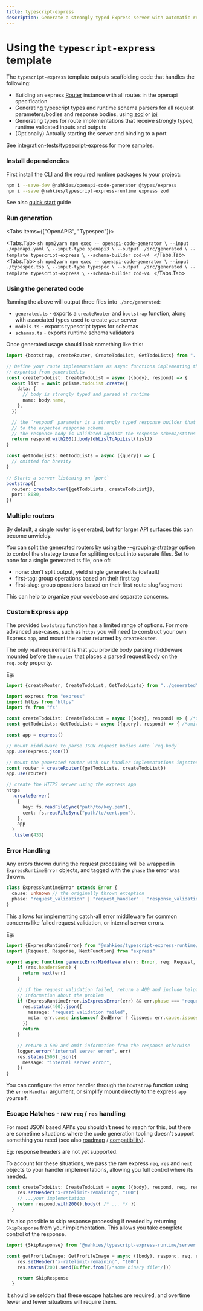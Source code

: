 ```yaml
---
title: typescript-express
description: Generate a strongly-typed Express server with automatic request validation, typed route handlers, and runtime schema validation using Zod or Joi for your OpenAPI or TypeSpec definitions.
---
```



# Using the `typescript-express` template
The `typescript-express` template outputs scaffolding code that handles the following:

- Building an express [Router](https://expressjs.com/en/5x/api.html#express.router) instance with all routes in the openapi specification
- Generating typescript types and runtime schema parsers for all request parameters/bodies and response bodies, using [zod](https://zod.dev/) or [joi](https://joi.dev/)
- Generating types for route implementations that receive strongly typed, runtime validated inputs and outputs
- (Optionally) Actually starting the server and binding to a port

See [integration-tests/typescript-express](https://github.com/mnahkies/openapi-code-generator/tree/main/integration-tests/typescript-express) for more samples.

### Install dependencies
First install the CLI and the required runtime packages to your project:
```sh npm2yarn
npm i --save-dev @nahkies/openapi-code-generator @types/express
npm i --save @nahkies/typescript-express-runtime express zod
```

See also [quick start](../../getting-started/quick-start) guide

### Run generation
<Tabs items={["OpenAPI3", "Typespec"]}>

  <Tabs.Tab>
    ```sh npm2yarn
    npm exec -- openapi-code-generator \
      --input ./openapi.yaml \
      --input-type openapi3 \
      --output ./src/generated \
      --template typescript-express \
      --schema-builder zod-v4
    ```
  </Tabs.Tab>
  <Tabs.Tab>
    ```sh npm2yarn
    npm exec -- openapi-code-generator \
      --input ./typespec.tsp \
      --input-type typespec \
      --output ./src/generated \
      --template typescript-express \
      --schema-builder zod-v4
    ```
  </Tabs.Tab>

</Tabs>

### Using the generated code
Running the above will output three files into `./src/generated`:

- `generated.ts` - exports a `createRouter` and `bootstrap` function, along with associated types used to create your server
- `models.ts` - exports typescript types for schemas
- `schemas.ts` - exports runtime schema validators

Once generated usage should look something like this:

```typescript
import {bootstrap, createRouter, CreateTodoList, GetTodoLists} from "../generated"

// Define your route implementations as async functions implementing the types
// exported from generated.ts
const createTodoList: CreateTodoList = async ({body}, respond) => {
  const list = await prisma.todoList.create({
    data: {
      // body is strongly typed and parsed at runtime
      name: body.name,
    },
  })

  // the `respond` parameter is a strongly typed response builder that pattern matches status codes
  // to the expected response schema.
  // the response body is validated against the response schema/status code at runtime
  return respond.with200().body(dbListToApiList(list))
}

const getTodoLists: GetTodoLists = async ({query}) => {
  // omitted for brevity
}

// Starts a server listening on `port`
bootstrap({
  router: createRouter({getTodoLists, createTodoList}),
  port: 8080,
})
```

### Multiple routers
By default, a single router is generated, but for larger API surfaces this can become unwieldy.

You can split the generated routers by using the [--grouping-strategy](/reference/cli-options#--grouping-strategy-value-experimental)
option to control the strategy to use for splitting output into separate files. Set to none for a single generated.ts file, one of:

- none: don’t split output, yield single generated.ts (default)
- first-tag: group operations based on their first tag
- first-slug: group operations based on their first route slug/segment

This can help to organize your codebase and separate concerns.

### Custom Express app

The provided `bootstrap` function has a limited range of options. For more advanced use-cases,
such as `https` you will need to construct your own Express `app`, and mount the router returned by `createRouter`.

The only real requirement is that you provide body parsing middleware mounted before the `router` that places
a parsed request body on the `req.body` property.

Eg:
```typescript
import {createRouter, CreateTodoList, GetTodoLists} from "../generated"

import express from "express"
import https from "https"
import fs from "fs"

const createTodoList: CreateTodoList = async ({body}, respond) => { /*omitted for brevity*/ }
const getTodoLists: GetTodoLists = async ({query}, respond) => { /*omitted for brevity*/ }

const app = express()

// mount middleware to parse JSON request bodies onto `req.body`
app.use(express.json())

// mount the generated router with our handler implementations injected
const router = createRouter({getTodoLists, createTodoList})
app.use(router)

// create the HTTPS server using the express app
https
  .createServer(
    {
      key: fs.readFileSync("path/to/key.pem"),
      cert: fs.readFileSync("path/to/cert.pem"),
    },
    app
  )
  .listen(433)
```

### Error Handling

Any errors thrown during the request processing will be wrapped in `ExpressRuntimeError` objects,
and tagged with the `phase` the error was thrown.

```typescript
class ExpressRuntimeError extends Error {
  cause: unknown // the originally thrown exception
  phase: "request_validation" | "request_handler" | "response_validation"
}
```

This allows for implementing catch-all error middleware for common concerns like failed request validation,
or internal server errors.

Eg:
```typescript
import {ExpressRuntimeError} from "@nahkies/typescript-express-runtime/errors"
import {Request, Response, NextFunction} from "express"

export async function genericErrorMiddleware(err: Error, req: Request, res: Response, next: NextFunction) {
    if (res.headersSent) {
      return next(err)
    }

    // if the request validation failed, return a 400 and include helpful
    // information about the problem
    if (ExpressRuntimeError.isExpressError(err) && err.phase === "request_validation") {
      res.status(400).json({
        message: "request validation failed",
        meta: err.cause instanceof ZodError ? {issues: err.cause.issues} : {},
      })
      return
    }

    // return a 500 and omit information from the response otherwise
    logger.error("internal server error", err)
    res.status(500).json({
      message: "internal server error",
    })
}
```

You can configure the error handler through the `bootstrap` function using the `errorHandler` argument,
or simplify mount directly to the express `app` yourself.

### Escape Hatches - raw `req` / `res` handling
For most JSON based API's you shouldn't need to reach for this, but there are sometime situations where the
code generation tooling doesn't support something you need (see also [roadmap](/overview/roadmap) / [compatibility](/overview/compatibility)).

Eg: response headers are not yet supported.

To account for these situations, we pass the raw express `req`, `res` and `next` objects to your handler implementations,
allowing you full control where its needed.
```typescript
const createTodoList: CreateTodoList = async ({body}, respond, req, res, next) => {
    res.setHeader("x-ratelimit-remaining", "100")
    // ...your implementation
    return respond.with200().body({ /* ... */ })
  }
```

It's also possible to skip response processing if needed by returning `SkipResponse` from your implementation.
This allows you take complete control of the response.
```typescript
import {SkipResponse} from '@nahkies/typescript-express-runtime/server'

const getProfileImage: GetProfileImage = async ({body}, respond, req, res, next) => {
    res.setHeader("x-ratelimit-remaining", "100")
    res.status(200).send(Buffer.from([/*some binary file*/]))

    return SkipResponse
  }
```

It should be seldom that these escape hatches are required, and overtime fewer and fewer situations will
require them.
